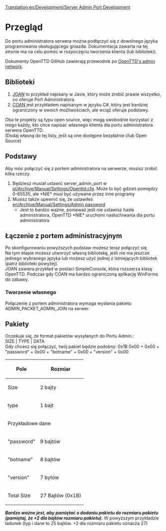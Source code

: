 [[Translation:en/Development/Server Admin Port Development]]
 
<!--{{DevDoc}}-->{{pl/Development/Rozwój}}
= Przegląd =
Do portu administratora serwera można podłączyć się z dowolnego języka programowania obsługującego gniazda. Dokumentacja zawarta na tej stronie ma na celu pomóc w rozpoczęciu tworzenia klienta (lub biblioteki).

Dokumenty OpenTTD GitHub zawierają przewodnik po [https://github.com/OpenTTD/OpenTTD/blob/master/docs/admin_network.md OpenTTD's admin network].

== Biblioteki ==
# [http://dev.openttdcoop.org/projects/joan JOAN] to przykład napisany w Javie, który może zrobić prawie wszystko, co oferuje Port Administratora.<br />
# [http://dev.openttdcoop.org/projects/coan COAN] jest przykładem napisanym w języku C#, który jest bardziej ograniczony w swoich możliwościach, ale wciąż oferuje podstawy.<br /> 
Oba te projekty są typu open source, więc mogą swobodnie korzystać z niego każdy, kto chce napisać własnego klienta dla portu administratora serwera OpenTTD. <br />
(Dodaj własną do tej listy, jeśli są one dostępne bezpłatnie i/lub Open Source)

== Podstawy ==
Aby móc połączyć się z portem administratora na serwerze, musisz zrobić kilka rzeczy.

# Będziesz musiał ustawić server_admin_port w [[pl/Archive/Manual/Settings/Openttd.cfg]]. Może to być gdzieś pomiędzy 0-65535, ale *NIE* musi być używane przez inne programy
# Musisz także upewnić się, że ustawiłeś [[en/Archive/Manual/Settings/Admin password]]
#* Jest to bardzo ważne, ponieważ jeśli nie ustawisz hasła administratora, OpenTTD *NIE* uruchomi nasłuchiwania dla portu administratora

== Łączenie z portem administracyjnym ==
Po skonfigurowaniu powyższych podstaw możesz teraz połączyć się. <br />
Na tym etapie możesz utworzyć własną bibliotekę, jeśli nie ma jeszcze jednego wybranego języka lub możesz użyć jednej z istniejących bibliotek (patrz biblioteki powyżej). <br />
JOAN zawiera przykład w postaci SimpleConsole, która rozszerza klasę OpenTTD. Podczas gdy COAN ma bardzo ograniczoną aplikację WinForms do zabawy.

=== Tworzenie własnego ===
Połączenie z portem administratora wymaga wysłania pakietu ADMIN_PACKET_ADMIN_JOIN na serwer.

== Pakiety ==
Oczekuje się, że format pakietów wysyłanych do Portu Admin.: <br />
SIZE | TYPE | DATA <br />
Gdy chcesz się połączyć, twój pakiet będzie podobny:
0x1B 0x00 + 0x00 + "password" + 0x00 + "botname" + 0x00 + "version" + 0x00
{|
!Pole!!Rozmiar
|-
|Size||2 bajty
|-
|type||1 bajt
|-
!colspan="2"|Przykładowe dane
|-
|"password"||9 bajtów
|-
|"botname"||8 bajtów
|- 
|"version"|| 7 bytów
|-
|Total Size|| 27 Bajtów (0x1B)
|}

'''''Bardzo ważne jest, aby pamiętać o dodaniu pakietu do rozmiaru pakietu (pamiętaj, że +2 dla bajtów rozmiaru pakietu).''''' W powyższym przykładzie ładunek (typ i dane to 25 bajtów. +2 dla rozmiaru pakietu oznacza 27)